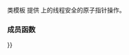 {{cpp/experimental/title|atomic_weak_ptr}}
{{cpp/experimental/concurrency/atomic_weak_ptr/navbar}}
{{fmbox|class=noprint|style=font-size: 0.8em|text='''已并入 ISO C++''' 本页面描述的功能，已于 2017 年十一月并入 ISO C++ 标准主线，参见 {{ltt|cpp/memory/weak_ptr/atomic2|std::atomic&lt;weak_ptr&lt;T&gt;&gt;}} {{mark since c++20}}}}
{{dcl begin}}
{{dcl header|experimental/atomic}}
{{dcl|since=concurrency||1=
template&lt; class T &gt;
class atomic_weak_ptr;
}}
{{dcl end}}

类模板 {{tt|atomic_weak_ptr}} 提供 {{lc|std::weak_ptr}} 上的线程安全的原子指针操作。

===成员函数===
{{dsc begin}}
{{dsc inc|cpp/experimental/atomic_weak_ptr/dsc constructor}}
{{dsc inc|cpp/experimental/atomic_weak_ptr/dsc operator{{=}}}}

{{dsc inc|cpp/experimental/atomic_weak_ptr/dsc is_lock_free}}
{{dsc inc|cpp/experimental/atomic_weak_ptr/dsc store}}
{{dsc inc|cpp/experimental/atomic_weak_ptr/dsc load}}
{{dsc inc|cpp/experimental/atomic_weak_ptr/dsc operator_weak_ptr}}

{{dsc inc|cpp/experimental/atomic_weak_ptr/dsc exchange}}
{{dsc inc|cpp/experimental/atomic_weak_ptr/dsc compare_exchange}}

{{dsc end}}